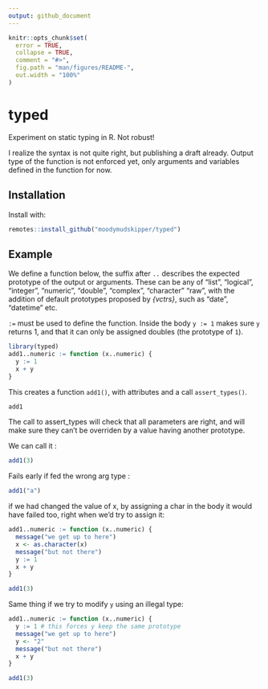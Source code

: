 ```yaml
---
output: github_document
---
```


<!-- README.md is generated from README.Rmd. Please edit that file -->

```r
knitr::opts_chunk$set(
  error = TRUE,
  collapse = TRUE,
  comment = "#>",
  fig.path = "man/figures/README-",
  out.width = "100%"
)
```

# typed

Experiment on static typing in R. Not robust!

I realize the syntax is not quite right, but publishing a draft already.
Output type of the function is not enforced yet, only arguments and variables
defined in the function for now.

## Installation

Install with:

``` r
remotes::install_github("moodymudskipper/typed")
```

## Example

We define a function below, the suffix after `..` describes the expected
prototype of the output or arguments. These can be any of "list", "logical", 
"integer", "numeric", "double", "complex", "character" "raw", with the addition
of default prototypes proposed by *{vctrs}*, such as "date", "datetime" etc.

`:=` must be used to define the function.
Inside the body `y := 1` makes sure `y` returns 1, and that it can only be assigned
doubles (the prototype of `1`).

```r
library(typed)
add1..numeric := function (x..numeric) {
  y := 1
  x + y
}
```

This creates a function `add1()`, with attributes and a call `assert_types()`.

```r
add1
```

The call to assert_types will check that all parameters are right, and will
make sure they can't be overriden by a value having another prototype.

We can call it :

```r
add1(3)
```

Fails early if fed the wrong arg type :

```r
add1("a")
```

if we had changed the value of x, by assigning a char in the body it would
have failed too, right when we'd try to assign it:

```r
add1..numeric := function (x..numeric) {
  message("we get up to here")
  x <- as.character(x)
  message("but not there")
  y := 1
  x + y
}

add1(3)
```


Same thing if we try to modify `y` using an illegal type:

```r
add1..numeric := function (x..numeric) {
  y := 1 # this forces y keep the same prototype
  message("we get up to here")
  y <- "2"
  message("but not there")
  x + y
}

add1(3)
```
